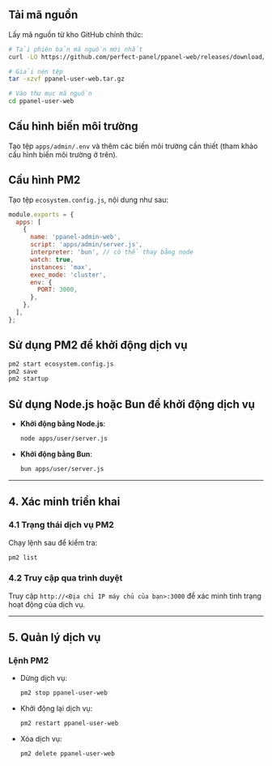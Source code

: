## Tải mã nguồn

Lấy mã nguồn từ kho GitHub chính thức:

```bash
# Tải phiên bản mã nguồn mới nhất
curl -LO https://github.com/perfect-panel/ppanel-web/releases/download/v1.0.0/ppanel-admin-web.tar.gz

# Giải nén tệp
tar -xzvf ppanel-user-web.tar.gz

# Vào thư mục mã nguồn
cd ppanel-user-web
```

## Cấu hình biến môi trường

Tạo tệp `apps/admin/.env` và thêm các biến môi trường cần thiết (tham khảo cấu hình biến môi trường ở trên).

## Cấu hình PM2

Tạo tệp `ecosystem.config.js`, nội dung như sau:

```javascript
module.exports = {
  apps: [
    {
      name: 'ppanel-admin-web',
      script: 'apps/admin/server.js',
      interpreter: 'bun', // có thể thay bằng node
      watch: true,
      instances: 'max',
      exec_mode: 'cluster',
      env: {
        PORT: 3000,
      },
    },
  ],
};
```

## Sử dụng PM2 để khởi động dịch vụ

```bash
pm2 start ecosystem.config.js
pm2 save
pm2 startup
```

## Sử dụng Node.js hoặc Bun để khởi động dịch vụ

- **Khởi động bằng Node.js**:

  ```bash
  node apps/user/server.js
  ```

- **Khởi động bằng Bun**:

  ```bash
  bun apps/user/server.js
  ```

---

## **4. Xác minh triển khai**

### **4.1 Trạng thái dịch vụ PM2**

Chạy lệnh sau để kiểm tra:

```bash
pm2 list
```

### **4.2 Truy cập qua trình duyệt**

Truy cập `http://<Địa chỉ IP máy chủ của bạn>:3000` để xác minh tình trạng hoạt động của dịch vụ.

---

## **5. Quản lý dịch vụ**

### **Lệnh PM2**

- Dừng dịch vụ:

  ```bash
  pm2 stop ppanel-user-web
  ```

- Khởi động lại dịch vụ:

  ```bash
  pm2 restart ppanel-user-web
  ```

- Xóa dịch vụ:

  ```bash
  pm2 delete ppanel-user-web
  ```



<Giscus />
